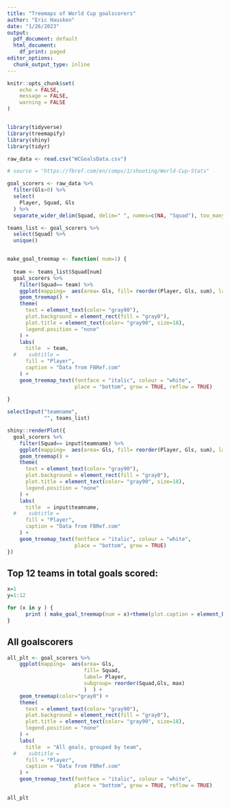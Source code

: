```yaml
---
title: "Treemaps of World Cup goalscorers"
author: "Eric Hausken"
date: "1/26/2023"
output:
  pdf_document: default
  html_document:
    df_print: paged
editor_options:
  chunk_output_type: inline
---
```


```r
knitr::opts_chunk$set(
	echo = FALSE,
	message = FALSE,
	warning = FALSE
)


library(tidyverse)
library(treemapify)
library(shiny)
library(tidyr)

raw_data <- read.csv("WCGoalsData.csv")

# source = "https://fbref.com/en/comps/1/shooting/World-Cup-Stats"


```

```r

goal_scorers <- raw_data %>%
  filter(Gls>0) %>%
  select(
    Player, Squad, Gls
  ) %>%
  separate_wider_delim(Squad, delim=" ", names=c(NA, "Squad"), too_many = "merge" )

teams_list <- goal_scorers %>%
  select(Squad) %>%
  unique()


make_goal_treemap <- function( num=1) {
  
  team <- teams_list$Squad[num]
  goal_scorers %>%
    filter(Squad== team) %>%
    ggplot(mapping=  aes(area= Gls, fill= reorder(Player, Gls, sum), label= Player )  ) +
    geom_treemap() +
    theme(
      text = element_text(color= "gray90"),
      plot.background = element_rect(fill = "gray0"),
      plot.title = element_text(color= "gray90", size=18),
      legend.position = "none"
    ) +
    labs(
      title  = team,
  #    subtitle = 
      fill = "Player",
      caption = "Data from FBRef.com"
    ) +
    geom_treemap_text(fontface = "italic", colour = "white",
                      place = "bottom", grow = TRUE, reflow = TRUE)
  
}

```


```r

selectInput("teamname",
            "", teams_list)

shiny::renderPlot({
  goal_scorers %>%
    filter(Squad== input$teamname) %>%
    ggplot(mapping=  aes(area= Gls, fill= reorder(Player, Gls, sum), label= Player )  ) +
    geom_treemap() +
    theme(
      text = element_text(color= "gray90"),
      plot.background = element_rect(fill = "gray0"),
      plot.title = element_text(color= "gray90", size=18),
      legend.position = "none"
    ) +
    labs(
      title  = input$teamname,
  #    subtitle = 
      fill = "Player",
      caption = "Data from FBRef.com"
    ) +
    geom_treemap_text(fontface = "italic", colour = "white",
                      place = "bottom", grow = TRUE)
})


```


## Top 12 teams in total goals scored:
```r

x=1
y=1:12

for (x in y ) {
      print ( make_goal_treemap(num = x)+theme(plot.caption = element_blank()) )
}


```


## All goalscorers
```r

all_plt <- goal_scorers %>%
    ggplot(mapping=  aes(area= Gls, 
                         fill= Squad, 
                         label= Player,
                         subgroup= reorder(Squad,Gls, max) 
                         )  ) +
    geom_treemap(color="gray0") +
    theme(
      text = element_text(color= "gray90"),
      plot.background = element_rect(fill = "gray0"),
      plot.title = element_text(color= "gray90", size=18),
      legend.position = "none"
    ) +
    labs(
      title  = "All goals, grouped by team",
  #    subtitle = 
      fill = "Player",
      caption = "Data from FBRef.com"
    ) +
    geom_treemap_text(fontface = "italic", colour = "white",
                      place = "bottom", grow = TRUE, reflow = TRUE)

all_plt


```


